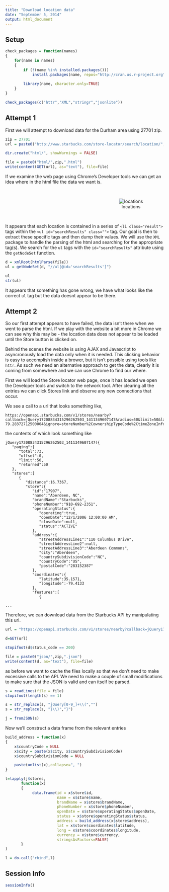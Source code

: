 ```yaml
---
title: "Download location data"
date: "September 5, 2014"
output: html_document
---
```


## Setup

```r
check_packages = function(names)
{
    for(name in names)
    {
        if (!(name %in% installed.packages()))
            install.packages(name, repos="http://cran.us.r-project.org")
    
        library(name, character.only=TRUE)
    }
}

check_packages(c("httr","XML","stringr","jsonlite"))
```

## Attempt 1

First we will attempt to download data for the Durham area using 27701 zip.

```r
zip = 27701
url = paste0("http://www.starbucks.com/store-locator/search/location/",zip)

dir.create("html/", showWarnings = FALSE)

file = paste0("html/",zip,".html")
write(content(GET(url), as="text"), file=file)
```

If we examine the web page using Chrome's Developer tools we can get an idea where in the html file the data we want is.

<br/>
<div style="text-align:center; width:800px">
![locations](imgs/locs.png)
</div>
<br/>

It appears that each location is contained in a series of `<li class="result">` tags within the `<ul id="searchResults" class="">` tag. Our goal is then to extract these specific tags and then dump their values. We will use the `XML` package to handle the parsing of the html and searching for the appropriate tag(s). We search for the `ul` tags with the `id="searchResults"` attribute using the `getNodeSet` function. 

```r
d = xmlRoot(htmlParse(file))
ul = getNodeSet(d, "//ul[@id='searchResults']")
```

```r
ul
str(ul)
```

It appears that something has gone wrong, we have what looks like the correct `ul` tag but the data doesnt appear to be there.


## Attempt 2

So our first attempt appears to have failed, the data isn't there when we went to parse the html. If we play with the website a bit more in Chrome we can see why this may be - the location data does not appear to be loaded until the Store button is clicked on.

Behind the scenes the website is using AJAX and Javascript to asyncronously load the data only when it is needed. This clicking behavior is easy to accomplish inside a brower, but it isn't possible using tools like `httr`. As such we need an alternative approach to get the data, clearly it is coming from somewhere and we can use Chrome to find our where.

First we will load the Store locator web page, once it has loaded we open the Developer tools and switch to the network tool. After clearing all the entries we can click Stores link and observe any new connections that occur.

We see a call to a url that looks something like,

```
https://openapi.starbucks.com/v1/stores/nearby?callback=jQuery17208834315296262503_1411349607147&radius=50&limit=50&latLng=35.37538467194457%2C-79.28372712500004&ignore=storeNumber%2CownershipTypeCode%2CtimeZoneInfo%2CextendedHours%2ChoursNext7Days&brandCodes=SBUX&access_token=3mrq93gq8m8347stk5ck99a9&_=1411349885653
```

the contents of which look something like

```
jQuery17208834315296262503_1411349607147({  
   "paging":{  
      "total":73,
      "offset":0,
      "limit":50,
      "returned":50
   },
   "stores":[  
      {  
         "distance":16.7367,
         "store":{  
            "id":"17907",
            "name":"Aberdeen, NC",
            "brandName":"Starbucks",
            "phoneNumber":"910-692-2351",
            "operatingStatus":{  
               "operating":true,
               "openDate":"12/1/2006 12:00:00 AM",
               "closeDate":null,
               "status":"ACTIVE"
            },
            "address":{  
               "streetAddressLine1":"110 Columbus Drive",
               "streetAddressLine2":null,
               "streetAddressLine3":"Aberdeen Commons",
               "city":"Aberdeen",
               "countrySubdivisionCode":"NC",
               "countryCode":"US",
               "postalCode":"283152387"
            },
            "coordinates":{  
               "latitude":35.1571,
               "longitude":-79.4133
            },
            "features":[  
               {

...
```

Therefore, we can download data from the Starbucks API by manipulating this url.

```r
url = "https://openapi.starbucks.com/v1/stores/nearby?callback=jQuery17208834315296262503_1411349607148&radius=50&limit=50&latLng=35.9981205%2C-78.89204440000003&ignore=storeNumber%2CownershipTypeCode%2CtimeZoneInfo%2CextendedHours%2ChoursNext7Days&brandCodes=SBUX&access_token=3mrq93gq8m8347stk5ck99a9&_=1411350894873"

d=GET(url)

stopifnot(d$status_code == 200)

file = paste0("json/",zip,".json")
write(content(d, as="text"), file=file)
```

as before we want to cache the files locally so that we don't need to make excessive calls to the API. We need to make a couple of small modifications to make sure that the JSON is valid and can itself be parsed.

```r
s = readLines(file = file)
stopifnot(length(s) == 1)

s = str_replace(s, "jQuery[0-9_]+\\(","")
s = str_replace(s, "}\\)","}")  

j = fromJSON(s)
```

Now we'll construct a data frame from the relevant entries

```r
build_address = function(x)
{
    x$countryCode = NULL
    x$city = paste(x$city, x$countrySubdivisionCode)
    x$countrySubdivisionCode = NULL

    paste(unlist(x),collapse=", ")
}

l=lapply(j$stores, 
       function(x)
       {
            data.frame(id = x$store$id,
                       name = x$store$name,
                       brandName = x$store$brandName,
                       phoneNumber = x$store$phoneNumber,
                       openDate = x$store$operatingStatus$openDate,
                       status = x$store$operatingStatus$status,
                       address = build_address(x$store$address),
                       lat = x$store$coordinates$latitude,
                       long = x$store$coordinates$longitude,
                       currency = x$store$currency,
                       stringsAsFactors=FALSE)
       }
)

l = do.call("rbind",l)
```


## Session Info

```r
sessionInfo()
```